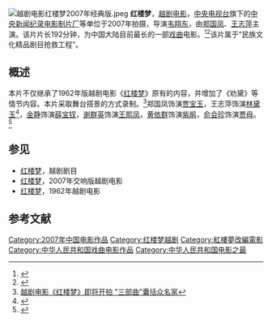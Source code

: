 [[File:越剧电影红楼梦2007年经典版.jpeg|right]]
'''红楼梦'''，[[越剧|越剧]][[电影|电影]]，[[中国中央电视台|中央电视台]]旗下的[[中央新闻纪录电影制片厂|中央新闻纪录电影制片厂]]等单位于2007年拍摄，导演[[韦翔东|韦翔东]]，由[[郑国凤|郑国凤]]、[[王志萍|王志萍]]主演。该片片长192分钟，为中国大陆目前最长的一部[[戏曲|戏曲]]电影。<ref>{{Cite web|title=越剧电影《红楼梦》关机 45年后经典重现银幕_影音娱乐_新浪网|url=http://ent.sina.com.cn/m/c/2007-10-23/00531759592.shtml|accessdate=2021-03-02|work=ent.sina.com.cn}}</ref><ref>{{Cite web |url=http://news.cnhubei.com/ctdsb/ctdsbsgk/ctdsb34/200810/t474106.shtml |title=一身秋雨，敲开镜花水月，漫天飞絮，唱尽如梦红楼 |access-date=2010-03-13 |archive-url=https://web.archive.org/web/20160325073748/http://news.cnhubei.com/ctdsb/ctdsbsgk/ctdsb34/200810/t474106.shtml |archive-date=2016-03-25 |dead-url=yes }}</ref>该片属于“民族文化精品剧目抢救工程”。

== 概述 ==
本片不仅继承了1962年版越剧电影《[[红楼梦_(1962年越剧电影)|红楼梦]]》原有的内容，并增加了《劝黛》等情节内容。本片采取舞台搭景的方式录制。<ref>[http://sh.eastday.com/qtmt/20070319/u1a271529.html 越剧电影《红楼梦》即将开拍 "三部曲"囊括众名家]</ref>郑国凤饰演[[贾宝玉|贾宝玉]]，王志萍饰演[[林黛玉|林黛玉]]<ref>{{Cite web |url=http://www.thefirst.cn/91/2008-05-11/209258.htm |title=戏曲电影回到影院，越剧《红楼梦》重现经典 |access-date=2010-03-13 |archive-url=https://web.archive.org/web/20080514142103/http://www.thefirst.cn/91/2008-05-11/209258.htm |archive-date=2008-05-14 |dead-url=yes }}</ref>，[[金静|金静]]饰演[[薛宝钗|薛宝钗]]，[[谢群英|谢群英]]饰演[[王熙凤|王熙凤]]，[[黄依群|黄依群]]饰演[[紫鹃|紫鹃]]，[[俞会珍|俞会珍]]饰演[[贾母|贾母]]。<ref>{{Cite web|title=越剧电影《红楼梦》再次上演经典完整版(组图)_影音娱乐_新浪网|url=http://ent.sina.com.cn/m/c/p/2007-11-21/11461801365.shtml|accessdate=2021-03-02|work=ent.sina.com.cn}}</ref>

== 参见 ==
* [[紅樓夢_(越劇)|红楼梦]]，越剧剧目
* [[红楼梦_(2007年越剧电影交响版)|红楼梦]]，2007年交响版越剧电影
* [[红楼梦_(1962年越剧电影)|红楼梦]]，1962年越剧电影

== 参考文献 ==
<references/>

{{DEFAULTSORT:HONG}}
[[Category:2007年中国电影作品|Category:2007年中国电影作品]]
[[Category:红楼梦越剧|Category:红楼梦越剧]]
[[Category:紅樓夢改編電影|Category:紅樓夢改編電影]]
[[Category:中华人民共和国戏曲电影作品|Category:中华人民共和国戏曲电影作品]]
[[Category:中华人民共和国电影之最|Category:中华人民共和国电影之最]]